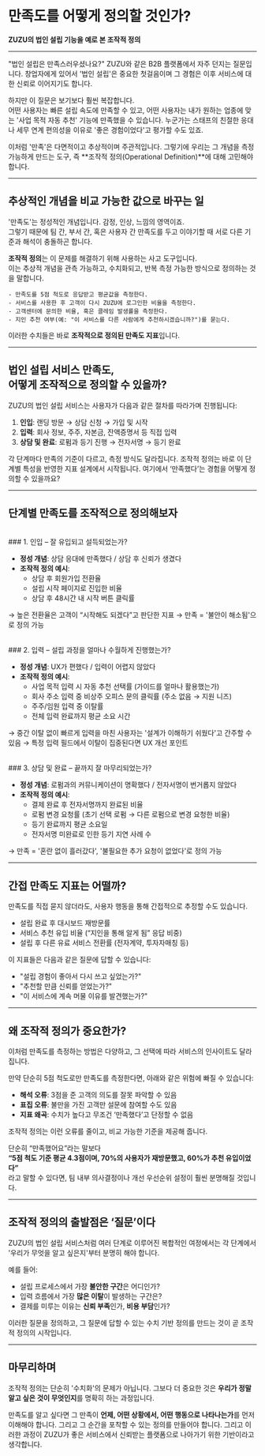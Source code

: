 <Cover
  src="https://res.cloudinary.com/hazelsuh-site/image/upload/Group_427321255_mohqgk.png"
  alt=""
  caption=""
/>

# 만족도를 어떻게 정의할 것인가?

**ZUZU의 법인 설립 기능을 예로 본 조작적 정의**

---

"법인 설립은 만족스러우셨나요?"
ZUZU와 같은 B2B 플랫폼에서 자주 던지는 질문입니다. 창업자에게 있어서 '법인 설립'은 중요한 첫걸음이며 그 경험은 이후 서비스에 대한 신뢰로 이어지기도 합니다.

하지만 이 질문은 보기보다 훨씬 복잡합니다. <br/>
어떤 사용자는 빠른 설립 속도에 만족할 수 있고, 어떤 사용자는 내가 원하는 업종에 맞는 '사업 목적 자동 추천' 기능에 만족했을 수 있습니다. 누군가는 스태프의 친절한 응대나 세무 연계 편의성을 이유로 '좋은 경험이었다'고 평가할 수도 있죠.

이처럼 '만족'은 다면적이고 추상적이며 주관적입니다.
그렇기에 우리는 그 개념을 측정 가능하게 만드는 도구, 즉 **조작적 정의(Operational Definition)**에 대해 고민해야 합니다.

---

## 추상적인 개념을 비교 가능한 값으로 바꾸는 일

'만족도'는 정성적인 개념입니다. 감정, 인상, 느낌의 영역이죠. <br/>
그렇기 때문에 팀 간, 부서 간, 혹은 사용자 간 만족도를 두고 이야기할 때 서로 다른 기준과 해석이 충돌하곤 합니다.

**조작적 정의**는 이 문제를 해결하기 위해 사용하는 사고 도구입니다. <br/>
이는 추상적 개념을 관측 가능하고, 수치화되고, 반복 측정 가능한 방식으로 정의하는 것을 말합니다.

```
- 만족도를 5점 척도로 응답받고 평균값을 측정한다.
- 서비스를 사용한 후 고객이 다시 ZUZU에 로그인한 비율을 측정한다.
- 고객센터에 문의한 비율, 혹은 클레임 발생률을 측정한다.
- 지인 추천 여부(예: "이 서비스를 다른 사람에게 추천하시겠습니까?")를 묻는다.
```

이러한 수치들은 바로 **조작적으로 정의된 만족도 지표**입니다.

---

## 법인 설립 서비스 만족도, <br/>어떻게 조작적으로 정의할 수 있을까?

ZUZU의 법인 설립 서비스는 사용자가 다음과 같은 절차를 따라가며 진행됩니다:

1. **인입**: 랜딩 방문 → 상담 신청 → 가입 및 시작
2. **입력**: 회사 정보, 주주, 자본금, 잔액증명서 등 직접 입력
3. **상담 및 완료**: 로펌과 등기 진행 → 전자서명 → 등기 완료

각 단계마다 만족의 기준이 다르고, 측정 방식도 달라집니다.
조작적 정의는 바로 이 단계별 특성을 반영한 지표 설계에서 시작됩니다.
여기에서 ‘만족했다’는 경험을 어떻게 정의할 수 있을까요?

---

## 단계별 만족도를 조작적으로 정의해보자

<br />
### 1. 인입 – 잘 유입되고 설득되었는가?

- **정성 개념**: 상담 응대에 만족했다 / 상담 후 신뢰가 생겼다
- **조작적 정의 예시**:
  - 상담 후 회원가입 전환율
  - 설립 시작 페이지로 진입한 비율
  - 상담 후 48시간 내 시작 버튼 클릭률

→ 높은 전환율은 고객이 “시작해도 되겠다”고 판단한 지표
→ 만족 = '불안이 해소됨'으로 정의 가능

<br />
### 2. 입력 – 설립 과정을 얼마나 수월하게 진행했는가?

- **정성 개념**: UX가 편했다 / 입력이 어렵지 않았다
- **조작적 정의 예시**:
  - 사업 목적 입력 시 자동 추천 선택률 (가이드를 얼마나 활용했는가)
  - 회사 주소 입력 중 비상주 오피스 문의 클릭률 (주소 없음 → 지원 니즈)
  - 주주/임원 입력 중 이탈률
  - 전체 입력 완료까지 평균 소요 시간

→ 중간 이탈 없이 빠르게 입력을 마친 사용자는 '설계가 이해하기 쉬웠다'고 간주할 수 있음
→ 특정 입력 필드에서 이탈이 집중된다면 UX 개선 포인트

<br />
### 3. 상담 및 완료 – 끝까지 잘 마무리되었는가?

- **정성 개념**: 로펌과의 커뮤니케이션이 명확했다 / 전자서명이 번거롭지 않았다
- **조작적 정의 예시**:
  - 결제 완료 후 전자서명까지 완료된 비율
  - 로펌 변경 요청률 (초기 선택 로펌 → 다른 로펌으로 변경 요청한 비율)
  - 등기 완료까지 평균 소요일
  - 전자서명 미완료로 인한 등기 지연 사례 수

→ 만족 = '혼란 없이 흘러갔다', '불필요한 추가 요청이 없었다'로 정의 가능

---

## 간접 만족도 지표는 어떨까?

만족도를 직접 묻지 않더라도, 사용자 행동을 통해 간접적으로 추정할 수도 있습니다.

- 설립 완료 후 대시보드 재방문률
- 서비스 추천 유입 비율 (“지인을 통해 알게 됨” 응답 비중)
- 설립 후 다른 유료 서비스 전환률 (전자계약, 투자자매칭 등)

이 지표들은 다음과 같은 질문에 답할 수 있습니다:

- "설립 경험이 좋아서 다시 쓰고 싶었는가?"
- "추천할 만큼 신뢰를 얻었는가?"
- "이 서비스에 계속 머물 이유를 발견했는가?"

---

## 왜 조작적 정의가 중요한가?

이처럼 만족도를 측정하는 방법은 다양하고, 그 선택에 따라 서비스의 인사이트도 달라집니다.

만약 단순히 5점 척도로만 만족도를 측정한다면, 아래와 같은 위험에 빠질 수 있습니다:

- **해석 오류**: 3점을 준 고객의 의도를 잘못 파악할 수 있음
- **표집 오류**: 불만을 가진 고객만 설문에 참여할 수도 있음
- **지표 왜곡**: 수치가 높다고 무조건 ‘만족했다’고 단정할 수 없음

조작적 정의는 이런 오류를 줄이고, 비교 가능한 기준을 제공해 줍니다.

단순히 “만족했어요”라는 말보다<br/>
**“5점 척도 기준 평균 4.3점이며, 70%의 사용자가 재방문했고, 60%가 추천 유입이었다”**<br/>
라고 말할 수 있다면, 팀 내부 의사결정이나 개선 우선순위 설정이 훨씬 분명해질 것입니다.

---

## 조작적 정의의 출발점은 ‘질문’이다

ZUZU의 법인 설립 서비스처럼 여러 단계로 이루어진 복합적인 여정에서는 각 단계에서 '우리가 무엇을 알고 싶은지'부터 분명히 해야 합니다.

예를 들어:

- 설립 프로세스에서 가장 **불안한 구간**은 어디인가?
- 입력 흐름에서 가장 **많은 이탈**이 발생하는 구간은?
- 결제를 미루는 이유는 **신뢰 부족**인가, **비용 부담**인가?

이러한 질문을 정의하고, 그 질문에 답할 수 있는 수치 기반 정의를 만드는 것이 곧 조작적 정의의 시작입니다.

---

## 마무리하며

조작적 정의는 단순히 '수치화'의 문제가 아닙니다.
그보다 더 중요한 것은 **우리가 정말 알고 싶은 것이 무엇인지**를 명확히 하는 과정입니다.

만족도를 알고 싶다면 그 만족이 **언제, 어떤 상황에서, 어떤 행동으로 나타나는가**를 먼저 이해해야 합니다. 그리고 그 순간을 포착할 수 있는 정의를 만들어야 합니다.
그리고 이러한 과정이 ZUZU가 좋은 서비스에서 신뢰받는 플랫폼으로 나아가기 위한 기반이라고 생각합니다.
